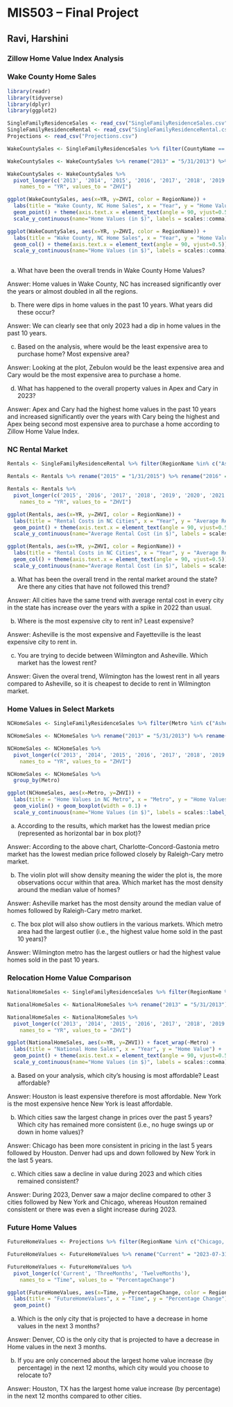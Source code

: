 # MIS503 – Final Project
## Ravi, Harshini
### Zillow Home Value Index Analysis

### Wake County Home Sales

```{r loading packages and dataset}

library(readr)
library(tidyverse)
library(dplyr)
library(ggplot2)

SingleFamilyResidenceSales <- read_csv("SingleFamilyResidenceSales.csv")
SingleFamilyResidenceRental <- read_csv("SingleFamilyResidenceRental.csv")
Projections <- read_csv("Projections.csv")

```

```{r Trends in home values in Wake County, North Carolina}

WakeCountySales <- SingleFamilyResidenceSales %>% filter(CountyName == "Wake County" & State == "NC") %>% select(RegionName, State, CountyName, Metro, "5/31/2013", "5/31/2014", "5/31/2015", "5/31/2016", "5/31/2017", "5/31/2018", "5/31/2019", "5/31/2020", "5/31/2021", "5/31/2022", "5/31/2023")

WakeCountySales <- WakeCountySales %>% rename("2013" = "5/31/2013") %>% rename("2014" = "5/31/2014") %>% rename("2015" = "5/31/2015") %>% rename("2016" = "5/31/2016") %>% rename("2017" = "5/31/2017") %>% rename("2018" = "5/31/2018") %>% rename("2019" = "5/31/2019") %>% rename("2020" = "5/31/2020") %>% rename("2021" = "5/31/2021") %>% rename("2022" = "5/31/2022") %>% rename("2023" = "5/31/2023")

WakeCountySales <- WakeCountySales %>% 
  pivot_longer(c('2013', '2014', '2015', '2016', '2017', '2018', '2019', '2020', '2021', '2022', '2023'), 
    names_to = "YR", values_to = "ZHVI")

ggplot(WakeCountySales, aes(x=YR, y=ZHVI, color = RegionName)) +
  labs(title = "Wake County, NC Home Sales", x = "Year", y = "Home Value") +
  geom_point() + theme(axis.text.x = element_text(angle = 90, vjust=0.5)) + 
  scale_y_continuous(name="Home Values (in $)", labels = scales::comma)

ggplot(WakeCountySales, aes(x=YR, y=ZHVI, color = RegionName)) +
  labs(title = "Wake County, NC Home Sales", x = "Year", y = "Home Value") +
  geom_col() + theme(axis.text.x = element_text(angle = 90, vjust=0.5)) + 
  scale_y_continuous(name="Home Values (in $)", labels = scales::comma)
  
```

a. What have been the overall trends in Wake County Home Values?

Answer: Home values in Wake County, NC has increased significantly over the years or almost doubled in all the regions.

b. There were dips in home values in the past 10 years. What years did these occur?

Answer: We can clearly see that only 2023 had a dip in home values in the past 10 years.

c. Based on the analysis, where would be the least expensive area to purchase home? Most expensive area?

Answer: Looking at the plot, Zebulon would be the least expensive area and Cary would be the most expensive area to purchase a home.

d. What has happened to the overall property values in Apex and Cary in 2023?

Answer: Apex and Cary had the highest home values in the past 10 years and increased significantly over the years with Cary being the highest and Apex being second most expensive area to purchase a home according to Zillow Home Value Index.

### NC Rental Market

```{r North Carolina Rental Market}

Rentals <- SingleFamilyResidenceRental %>% filter(RegionName %in% c("Asheville", "Charlotte", "Durham", "Fayetteville", "Raleigh", "Wilmington") & State == "NC") %>% select(RegionName, State, "1/31/2015", "1/31/2016", "1/31/2017", "1/31/2018", "1/31/2019", "1/31/2020", "1/31/2021", "1/31/2022", "1/31/2023")

Rentals <- Rentals %>% rename("2015" = "1/31/2015") %>% rename("2016" = "1/31/2016") %>% rename("2017" = "1/31/2017") %>% rename("2018" = "1/31/2018") %>% rename("2019" = "1/31/2019") %>% rename("2020" = "1/31/2020") %>% rename("2021" = "1/31/2021") %>% rename("2022" = "1/31/2022") %>% rename("2023" = "1/31/2023")

Rentals <- Rentals %>% 
  pivot_longer(c('2015', '2016', '2017', '2018', '2019', '2020', '2021', '2022', '2023'), 
    names_to = "YR", values_to = "ZHVI")

ggplot(Rentals, aes(x=YR, y=ZHVI, color = RegionName)) +
  labs(title = "Rental Costs in NC Cities", x = "Year", y = "Average Rental Cost") +
  geom_point() + theme(axis.text.x = element_text(angle = 90, vjust=0.5)) + 
  scale_y_continuous(name="Average Rental Cost (in $)", labels = scales::comma)

ggplot(Rentals, aes(x=YR, y=ZHVI, color = RegionName)) +
  labs(title = "Rental Costs in NC Cities", x = "Year", y = "Average Rental Cost") +
  geom_col() + theme(axis.text.x = element_text(angle = 90, vjust=0.5)) + 
  scale_y_continuous(name="Average Rental Cost (in $)", labels = scales::comma)

```

a. What has been the overall trend in the rental market around the state? Are there any cities that have not followed this trend?

Answer: All cities have the same trend with average rental cost in every city in the state has increase over the years with a spike in 2022 than usual.

b. Where is the most expensive city to rent in? Least expensive?

Answer: Asheville is the most expensive and Fayetteville is the least expensive city to rent in.

c. You are trying to decide between Wilmington and Asheville. Which market has the lowest rent?

Answer: Given the overal trend, Wilmington has the lowest rent in all years compared to Asheville, so it is cheapest to decide to rent in Wilmington market.

### Home Values in Select Markets

```{r Home Values in Select North Carolina Markets}

NCHomeSales <- SingleFamilyResidenceSales %>% filter(Metro %in% c("Asheville", "Charlotte-Concord-Gastonia", "Raleigh-Cary" , "Wilmington") & State == "NC") %>% select(RegionName, State, Metro, "5/31/2013", "5/31/2014", "5/31/2015", "5/31/2016", "5/31/2017", "5/31/2018", "5/31/2019", "5/31/2020", "5/31/2021", "5/31/2022", "5/31/2023")

NCHomeSales <- NCHomeSales %>% rename("2013" = "5/31/2013") %>% rename("2014" = "5/31/2014") %>% rename("2015" = "5/31/2015") %>% rename("2016" = "5/31/2016") %>% rename("2017" = "5/31/2017") %>% rename("2018" = "5/31/2018") %>% rename("2019" = "5/31/2019") %>% rename("2020" = "5/31/2020") %>% rename("2021" = "5/31/2021") %>% rename("2022" = "5/31/2022") %>% rename("2023" = "5/31/2023")

NCHomeSales <- NCHomeSales %>% 
  pivot_longer(c('2013', '2014', '2015', '2016', '2017', '2018', '2019', '2020', '2021', '2022', '2023'), 
    names_to = "YR", values_to = "ZHVI")

NCHomeSales <- NCHomeSales %>% 
  group_by(Metro) 

ggplot(NCHomeSales, aes(x=Metro, y=ZHVI)) +
  labs(title = "Home Values in NC Metro", x = "Metro", y = "Home Values (in $)") +
  geom_violin() + geom_boxplot(width = 0.1) + 
  scale_y_continuous(name="Home Values (in $)", labels = scales::label_number_si())


```

a. According to the results, which market has the lowest median price (represented as horizontal bar in box plot)?

Answer: According to the above chart, Charlotte-Concord-Gastonia metro market has the lowest median price followed closely by Raleigh-Cary metro market.

b. The violin plot will show density meaning the wider the plot is, the more observations occur within that area. Which market has the most density around the median value of homes?

Answer: Asheville market has the most density around the median value of homes followed by Raleigh-Cary metro market.

c. The box plot will also show outliers in the various markets. Which metro area had the largest outlier (i.e., the highest value home sold in the past 10 years)?

Answer: Wilmington metro has the largest outliers or had the highest value homes sold in the past 10 years.

### Relocation Home Value Comparison

```{r Relocation to Another City}

NationalHomeSales <- SingleFamilyResidenceSales %>% filter(RegionName %in% c("Chicago", "Denver", "Houston", "New York") & CountyName %in% c("Cook County", "Denver County", "Harris County", "Queens County")) %>% select(RegionName, State, CountyName, Metro, "5/31/2013", "5/31/2014", "5/31/2015", "5/31/2016", "5/31/2017", "5/31/2018", "5/31/2019", "5/31/2020", "5/31/2021", "5/31/2022", "5/31/2023")

NationalHomeSales <- NationalHomeSales %>% rename("2013" = "5/31/2013") %>% rename("2014" = "5/31/2014") %>% rename("2015" = "5/31/2015") %>% rename("2016" = "5/31/2016") %>% rename("2017" = "5/31/2017") %>% rename("2018" = "5/31/2018") %>% rename("2019" = "5/31/2019") %>% rename("2020" = "5/31/2020") %>% rename("2021" = "5/31/2021") %>% rename("2022" = "5/31/2022") %>% rename("2023" = "5/31/2023")

NationalHomeSales <- NationalHomeSales %>% 
  pivot_longer(c('2013', '2014', '2015', '2016', '2017', '2018', '2019', '2020', '2021', '2022', '2023'), 
    names_to = "YR", values_to = "ZHVI")

ggplot(NationalHomeSales, aes(x=YR, y=ZHVI)) + facet_wrap(~Metro) + 
  labs(title = "National Home Sales", x = "Year", y = "Home Value") +
  geom_point() + theme(axis.text.x = element_text(angle = 90, vjust=0.5)) + 
  scale_y_continuous(name="Home Values (in $)", labels = scales::comma)

```

a. Based on your analysis, which city’s housing is most affordable? Least affordable?

Answer: Houston is least expensive therefore is most affordable. New York is the most expensive hence New York is least affordable. 

b. Which cities saw the largest change in prices over the past 5 years? Which city has remained more consistent (i.e., no huge swings up or down in home values)?

Answer: Chicago has been more consistent in pricing in the last 5 years followed by Houston. Denver had ups and down followed by New York in the last 5 years.

c. Which cities saw a decline in value during 2023 and which cities remained consistent?

Answer: During 2023, Denver saw a major decline compared to other 3 cities followed by New York and Chicago, whereas Houston remained consistent or there was even a slight increase during 2023.

### Future Home Values

```{r Future Home Values}

FutureHomeValues <- Projections %>% filter(RegionName %in% c("Chicago, IL", "Denver, CO", "Houston, TX", "New York, NY")) %>% select(RegionName, "2023-07-31", "2023-09-30", "2024-06-30")

FutureHomeValues <- FutureHomeValues %>% rename("Current" = "2023-07-31") %>% rename("ThreeMonths" = "2023-09-30") %>% rename("TwelveMonths" = "2024-06-30")

FutureHomeValues <- FutureHomeValues %>% 
  pivot_longer(c('Current', 'ThreeMonths', 'TwelveMonths'), 
    names_to = "Time", values_to = "PercentageChange")

ggplot(FutureHomeValues, aes(x=Time, y=PercentageChange, color = RegionName)) +
  labs(title = "FutureHomeValues", x = "Time", y = "Percentage Change") +
  geom_point()

```

a. Which is the only city that is projected to have a decrease in home values in the next 3 months?

Answer: Denver, CO is the only city that is projected to have a decrease in Home values in the next 3 months.

b. If you are only concerned about the largest home value increase (by percentage) in the next 12 months, which city would you choose to relocate to?

Answer: Houston, TX has the largest home value increase (by percentage) in the next 12 months compared to other cities.
